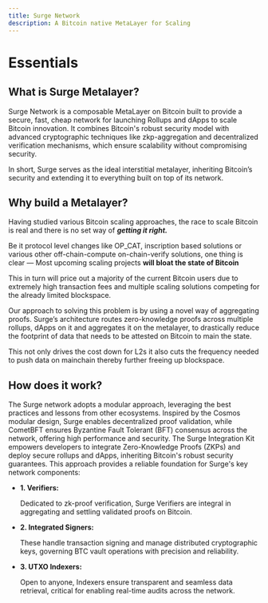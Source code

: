 ```yaml
---
title: Surge Network
description: A Bitcoin native MetaLayer for Scaling
---
```



# Essentials
## What is Surge Metalayer?

Surge Network is a composable MetaLayer on Bitcoin built to provide a secure, fast, cheap network for launching Rollups and dApps to scale Bitcoin innovation. It combines Bitcoin's robust security model with advanced cryptographic techniques like zkp-aggregation and decentralized verification mechanisms, which ensure scalability without compromising security. 

In short, Surge serves as the ideal interstitial metalayer, inheriting Bitcoin’s security and extending it to everything built on top of its network.

## Why build a Metalayer?

Having studied various Bitcoin scaling approaches, the race to scale Bitcoin is real and there is no set way of ***getting it right.***

Be it protocol level changes like OP_CAT, inscription based solutions or various other off-chain-compute on-chain-verify solutions, one thing is clear — Most upcoming scaling projects **will bloat the state of Bitcoin**

This in turn will price out a majority of the current Bitcoin users due to extremely high transaction fees and multiple scaling solutions competing for the already limited blockspace.

Our approach to solving this problem is by using a novel way of aggregating proofs. Surge’s architecture routes zero-knowledge proofs across multiple rollups, dApps on it and aggregates it on the metalayer, to drastically reduce the footprint of data that needs to be attested on Bitcoin to main the state. 

This not only drives the cost down for L2s it also cuts the frequency needed to push data on mainchain thereby further freeing up blockspace.


## How does it work?

The Surge network adopts a modular approach, leveraging the best practices and lessons from other ecosystems. Inspired by the Cosmos modular design, Surge enables decentralized proof validation, while CometBFT ensures Byzantine Fault Tolerant (BFT) consensus across the network, offering high performance and security. The Surge Integration Kit empowers developers to integrate Zero-Knowledge Proofs (ZKPs) and deploy secure rollups and dApps, inheriting Bitcoin's robust security guarantees. This approach provides a reliable foundation for Surge's key network components:

- **1. Verifiers:**
    
    Dedicated to zk-proof verification, Surge Verifiers are integral in aggregating and settling validated proofs on Bitcoin.
    
- **2. Integrated Signers:**
    
    These handle transaction signing and manage distributed cryptographic keys, governing BTC vault operations with precision and reliability.
    
- **3. UTXO Indexers:**
    
    Open to anyone, Indexers ensure transparent and seamless data retrieval, critical for enabling real-time audits across the network.


<ZoomImage
  src="/assets/Surge-Network.svg"
  alt="superstack core functions"
/>
